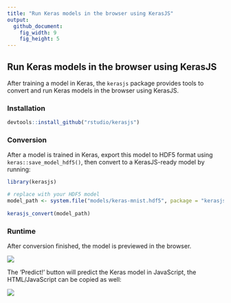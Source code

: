 ```yaml
---
title: "Run Keras models in the browser using KerasJS"
output:
  github_document:
    fig_width: 9
    fig_height: 5
---
```



## Run Keras models in the browser using KerasJS

After training a model in Keras, the `kerasjs` package provides tools to 
convert and run Keras models in the browser using KerasJS.

### Installation

```r
devtools::install_github("rstudio/kerasjs")
```

### Conversion

After a model is trained in Keras, export this model to HDF5 format using
`keras::save_model_hdf5()`, then convert to a KerasJS-ready model by running:

```r
library(kerasjs)

# replace with your HDF5 model
model_path <- system.file("models/keras-mnist.hdf5", package = "kerasjs")
  
kerasjs_convert(model_path)
```

### Runtime

After conversion finished, the model is previewed in the browser.

![](tools/readme/kerasjs-runtime-input.png)

The 'Predict!' button will predict the Keras model in JavaScript, the
HTML/JavaScript can be copied as well:

![](tools/readme/kerasjs-runtime-prediction.png)
